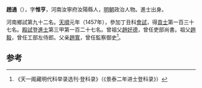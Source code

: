 '''趙通'''（{{bd|1424年||？}}），字'''惟亨'''，河南汝寧府汝陽縣人，[[明朝|明朝]]政治人物。進士出身。

河南鄉試第九十二名。[[天顺_(明朝)|天順]]元年（1457年），參加丁丑科[[會試|會試]]，得[[貢士|貢士]]第一百三十七名。[[殿試|殿試]]登[[進士|進士]]第三甲第一百二十七名。曾祖父[[趙好德|趙好德]]，曾任吏部尚書。祖父[[趙毅|趙毅]]，曾任工部左侍郎。父亲[[趙寬|趙寬]]，曾任監察御史<ref>《天一阁藏明代科举录选刊·登科录》（《景泰二年进士登科录》）</ref>。

==参考==
{{reflist}}
{{明朝人物小作品}}
{{天順元年丁丑科殿試金榜}}